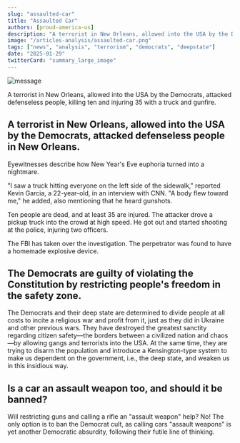 ```yaml
---
slug: "assaulted-car"
title: "Assaulted Car"
authors: [proud-america-us]
description: "A terrorist in New Orleans, allowed into the USA by the Democrats, attacked defenseless people in New Orleans"
image: "/articles-analysis/assaulted-car.png"
tags: ["news", "analysis", "terrorism", "democrats", "deepstate"]
date: "2025-01-29"
twitterCard: "summary_large_image"
---
```


![message](/articles-analysis/assaulted-car.png)

A terrorist in New Orleans, allowed into the USA by the Democrats, attacked defenseless people, killing ten and injuring 35 with a truck and gunfire.

<!-- truncate -->

## A terrorist in New Orleans, allowed into the USA by the Democrats, attacked defenseless people in New Orleans.

Eyewitnesses describe how New Year's Eve euphoria turned into a nightmare.

"I saw a truck hitting everyone on the left side of the sidewalk," reported Kevin Garcia, a 22-year-old, in an interview with CNN. "A body flew toward me," he added, also mentioning that he heard gunshots.

Ten people are dead, and at least 35 are injured. The attacker drove a pickup truck into the crowd at high speed. He got out and started shooting at the police, injuring two officers.

The FBI has taken over the investigation. The perpetrator was found to have a homemade explosive device.

## The Democrats are guilty of violating the Constitution by restricting people's freedom in the safety zone. 

The Democrats and their deep state are determined to divide people at all costs to incite a religious war and profit from it, just as they did in Ukraine and other previous wars. They have destroyed the greatest sanctity regarding citizen safety—the borders between a civilized nation and chaos—by allowing gangs and terrorists into the USA. At the same time, they are trying to disarm the population and introduce a Kensington-type system to make us dependent on the government, i.e., the deep state, and weaken us in this insidious way.

## Is a car an assault weapon too, and should it be banned?

Will restricting guns and calling a rifle an "assault weapon" help? No! The only option is to ban the Democrat cult, as calling cars "assault weapons" is yet another Democratic absurdity, following their futile line of thinking.
